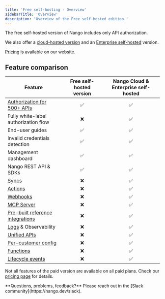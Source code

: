 ```yaml
---
title: 'Free self-hosting - Overview'
sidebarTitle: 'Overview'
description: 'Overview of the Free self-hosted edition.'
---
```


The free self-hosted version of Nango includes only API authorization.

We also offer a [cloud-hosted version](https://app.nango.dev) and an [Enterprise self-hosted](/guides/self-hosting/enterprise-self-hosting) version.

[Pricing](https://www.nango.dev/pricing) is available on our website.

## Feature comparison

| **Feature**                                                                                   | Free self-hosted version | Nango Cloud & Enterprise self-hosted |
|----------------------------------------------------------------------------------------------|:-------------------------:|:------------------------------------:|
| [Authorization for 500+ APIs](/guides/use-cases/api-auth)                                    |           ✅              |                 ✅                   |
| Fully white-label authorization flow                                                         |           ❌              |                 ✅                   |
| End-user guides                                                                              |           ✅              |                 ✅                   |
| Invalid credentials detection                                                                |           ✅              |                 ✅                   |
| Management dashboard                                                                         |           ✅              |                 ✅                   |
| Nango REST API & SDKs                                                                        |           ✅              |                 ✅                   |
| [Syncs](/guides/use-cases/syncs)                                                             |           ❌              |                 ✅                   |
| [Actions](/guides/use-cases/actions)                                                         |           ❌              |                 ✅                   |
| [Webhooks](/guides/use-cases/webhooks)                                                       |           ❌              |                 ✅                   |
| [MCP Server](/guides/use-cases/mcp-server)                                                   |           ❌              |                 ✅                   |
| [Pre-built reference integrations](https://www.nango.dev/templates)                          |           ❌              |                 ✅                   |
| [Logs](/guides/platform/logs) & Observability                                                |           ❌              |                 ✅                   |
| [Unified APIs](/guides/platform/unified-apis)                                                |           ❌              |                 ✅                   |
| [Per-customer config](/guides/platform/customer-configuration)                               |           ❌              |                 ✅                   |
| [Functions](/guides/platform/functions)                                                      |           ❌              |                 ✅                   |
| [Lifecycle events](/guides/platform/lifecycle-events)                                        |           ❌              |                 ✅                   |

Not all features of the paid version are available on all paid plans. Check our [pricing page](https://www.nango.dev/pricing) for details.

<Tip>
  **Questions, problems, feedback?** Please reach out in the [Slack community](https://nango.dev/slack).
</Tip>